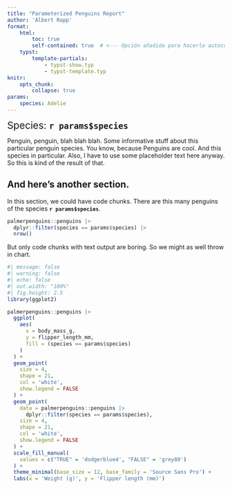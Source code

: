 ```yaml
---
title: "Parameterized Penguins Report"
author: 'Albert Rapp'
format: 
    html:
        toc: true
        self-contained: true  # <--- Opción añadida para hacerlo autocontenido
    typst:
        template-partials: 
            - typst-show.typ
            - typst-template.typ
knitr: 
    opts_chunk: 
        collapse: true
params:
    species: Adelie
---
```


[Species: **`r params$species`**]{style='font-size:1.6em'}

Penguin, penguin, blah blah blah. 
Some informative stuff about this particular penguin species.
You know, because Penguins are cool.
And this species in particular.
Also, I have to use some placeholder text here anyway.
So this is kind of the result of that.


## And here's another section.

In this section, we could have code chunks.
There are this many penguins of the species **`r params$species`**.

```r
palmerpenguins::penguins |>
  dplyr::filter(species == params$species) |>
  nrow()
```

But only code chunks with text output are boring.
So we might as well throw in chart.

```r
#| message: false
#| warning: false
#| echo: false
#| out.width: "100%"
#| fig.height: 2.5
library(ggplot2)

palmerpenguins::penguins |>
  ggplot(
    aes(
      x = body_mass_g,
      y = flipper_length_mm,
      fill = (species == params$species)
    )
  ) +
  geom_point(
    size = 4,
    shape = 21,
    col = 'white',
    show.legend = FALSE
  ) +
  geom_point(
    data = palmerpenguins::penguins |>
      dplyr::filter(species == params$species),
    size = 4,
    shape = 21,
    col = 'white',
    show.legend = FALSE
  ) +
  scale_fill_manual(
    values = c("TRUE" = 'dodgerblue4', "FALSE" = 'grey80')
  ) +
  theme_minimal(base_size = 12, base_family = 'Source Sans Pro') +
  labs(x = 'Weight (g)', y = 'Flipper length (mm)')
```
